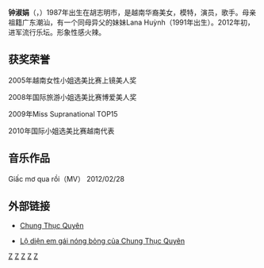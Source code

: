 {{multiple issues|
{{blpunsourced|time=2015-01-20T03:41:41+00:00}}
{{copyedit|time=2015-01-20T03:41:41+00:00}}
{{expand|time=2015-01-20T03:41:41+00:00}}
}}
'''钟淑娟'''（{{lang-vi|Chung Thục Quyên}}，{{bd|1987年|||}}）1987年出生在胡志明市，是越南华裔美女，模特，演员，歌手。母亲祖籍广东潮汕，有一个同母异父的妹妹Lana Huỳnh（1991年出生）。2012年初，进军流行乐坛。形象性感火辣。

== 获奖荣誉 ==
2005年越南女性小姐选美比赛上镜美人奖

2008年国际旅游小姐选美比赛博爱美人奖

2009年Miss Supranational TOP15

2010年国际小姐选美比赛越南代表
== 音乐作品 ==
Giấc mơ qua rồi（MV） 2012/02/28
== 外部链接 ==
*[http://www.tiin.vn/chuyen-muc/sao/tin-sao/chungthucquyen.html Chung Thục Quyên]

*[http://news.zing.vn/Lo-dien-em-gai-nong-bong-cua-Chung-Thuc-Quyen-post320501.html Lộ diện em gái nóng bỏng của Chung Thục Quyên]

[[Category:越南女性模特兒|Z]]
[[Category:越南女演員|Z]]
[[Category:越南女歌手|Z]]
[[Category:越南华人|Z]]
[[Category:胡志明市人|Z]]